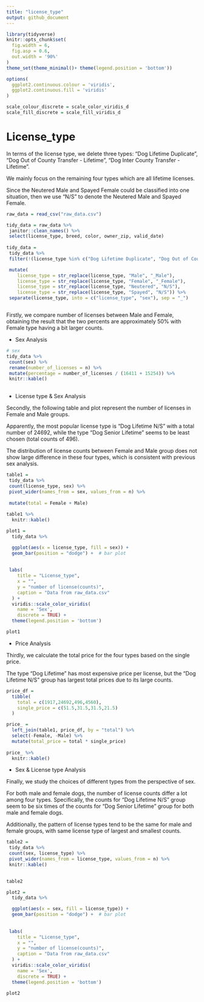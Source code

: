 ```yaml
---
title: "license_type"
output: github_document
---
```


```r
library(tidyverse)
knitr::opts_chunk$set(
  fig.width = 6,
  fig.asp = 0.6,
  out.width = '90%'
)
theme_set(theme_minimal()+ theme(legend.position = 'bottom'))

options(
  ggplot2.continuous.colour = 'viridis',
  ggplot2.continuous.fill = 'viridis'
)

scale_colour_discrete = scale_color_viridis_d
scale_fill_discrete = scale_fill_viridis_d
```

# License_type

In terms of the license type, we delete three types: "Dog Lifetime Duplicate", "Dog Out of County Transfer - Lifetime", "Dog Inter County Transfer - Lifetime". 

We mainly focus on the remaining four types which are all lifetime licenses.

Since the Neutered Male and Spayed Female could be classified into one situation, then we use "N/S" to denote the Neutered Male and Spayed Female.


```r

raw_data = read_csv("raw_data.csv")

tidy_data = raw_data %>% 
 janitor::clean_names() %>% 
 select(license_type, breed, color, owner_zip, valid_date)
 
tidy_data = 
 tidy_data %>% 
 filter(!(license_type %in% c("Dog Lifetime Duplicate", "Dog Out of County Transfer - Lifetime", "Dog Inter County Transfer - Lifetime"))) %>% 

 mutate(
    license_type = str_replace(license_type, "Male", "_Male"),
    license_type = str_replace(license_type, "Female", "_Female"),
    license_type = str_replace(license_type, "Neutered", "N/S"),
    license_type = str_replace(license_type, "Spayed", "N/S")) %>% 
 separate(license_type, into = c("license_type", "sex"), sep = "_")



```


Firstly, we compare number of licenses between Male and Female, obtaining the result that the two percents are approximately 50% with Female type having a bit larger counts.

* Sex Analysis

```r
# sex 
tidy_data %>% 
 count(sex) %>% 
 rename(number_of_licenses = n) %>% 
 mutate(percentage = number_of_licenses / (16411 + 15254)) %>% 
 knitr::kable()
 
```

* License type & Sex Analysis

Secondly, the following table and plot represent the number of licenses in Female and Male groups.

Apparently, the most popular license type is "Dog Lifetime N/S" with a total number of 24692, while the type "Dog Senior Lifetime" seems to be least chosen (total counts of 496).

The distribution of license counts between Female and Male group does not show large difference in these four types, which is consistent with previous sex analysis.

```r
table1 = 
 tidy_data %>% 
 count(license_type, sex) %>% 
 pivot_wider(names_from = sex, values_from = n) %>% 
  
 mutate(total = Female + Male) 
 
table1 %>% 
  knitr::kable()
```



```r
plot1 = 
  tidy_data %>% 

  ggplot(aes(x = license_type, fill = sex)) +
  geom_bar(position = "dodge") +  # bar plot
 
 
 labs(
    title = "License_type",
    x = "",
    y = "number of license(counts)",
    caption = "Data from raw_data.csv"
  ) + 
  viridis::scale_color_viridis(
    name = 'Sex',
    discrete = TRUE) +
  theme(legend.position = 'bottom')

plot1
```


* Price Analysis

Thirdly, we calculate the total price for the four types based on the single price.

The type "Dog Lifetime" has most expensive price per license, but the "Dog Lifetime N/S" group has largest total prices due to its large counts.

```r
price_df = 
  tibble(
    total = c(1917,24692,496,4560),
    single_price = c(51.5,31.5,31.5,21.5)
  )

price_ = 
  left_join(table1, price_df, by = "total") %>% 
  select(-Female, -Male) %>% 
  mutate(total_price = total * single_price)
  
price_ %>% 
  knitr::kable()
```


  
  
  
  
  

* Sex & License type Analysis

Finally, we study the choices of different types from the perspective of sex. 

For both male and female dogs, the number of license counts differ a lot among four types. Specifically, the counts for "Dog Lifetime N/S" group seem to be six times of the counts for "Dog Senior Lifetime" group for both male and female dogs. 

Additionally, the pattern of license types tend to be the same for male and female groups, with same license type of largest and smallest counts.


```r
table2 = 
 tidy_data %>% 
 count(sex, license_type) %>% 
 pivot_wider(names_from = license_type, values_from = n) %>% 
 knitr::kable()
  

table2

```




```r
plot2 = 
  tidy_data %>% 

  ggplot(aes(x = sex, fill = license_type)) +
  geom_bar(position = "dodge") +  # bar plot
 
 
 labs(
    title = "License_type",
    x = "",
    y = "number of license(counts)",
    caption = "Data from raw_data.csv"
  ) + 
  viridis::scale_color_viridis(
    name = 'Sex',
    discrete = TRUE) +
  theme(legend.position = 'bottom')

plot2
```



